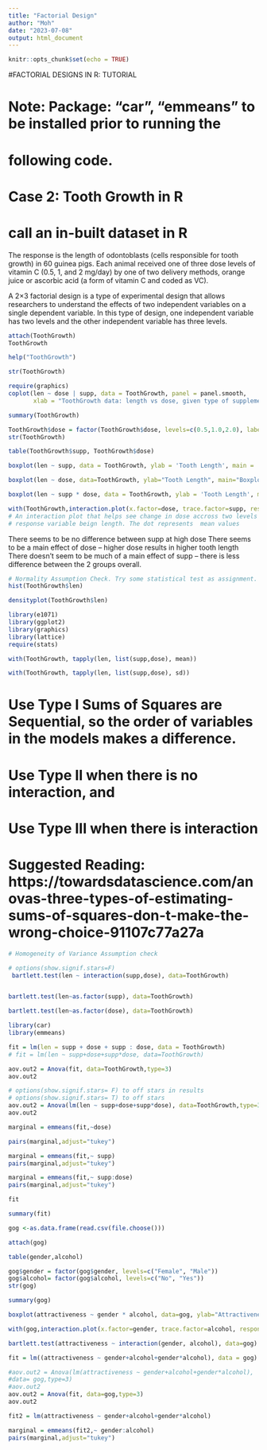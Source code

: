 ---
title: "Factorial Design"
author: "Moh"
date: "2023-07-08"
output: html_document
---

```{r setup, include=FALSE}
knitr::opts_chunk$set(echo = TRUE)
```

#FACTORIAL DESIGNS IN R: TUTORIAL

# Note: Package: “car”, “emmeans” to be installed prior to running the 
# following code.

# Case 2: Tooth Growth in R
# call an in-built dataset in R

The response is the length of odontoblasts (cells responsible for tooth growth) in 60 guinea pigs. Each animal received one of three dose 
levels of vitamin C (0.5, 1, and 2 mg/day) by one of two delivery 
methods, orange juice or ascorbic acid (a form of vitamin C and coded 
as VC).

A 2×3 factorial design is a type of experimental design that allows 
researchers to understand the effects of two independent variables on a single dependent variable. In this type of design, one independent 
variable has two levels and the other independent variable has three 
levels.

```{r}
attach(ToothGrowth)
ToothGrowth

```
```{r}
help("ToothGrowth")
```

```{r}
str(ToothGrowth)
```

```{r}
require(graphics)
coplot(len ~ dose | supp, data = ToothGrowth, panel = panel.smooth,
       xlab = "ToothGrowth data: length vs dose, given type of supplement")
```

```{r}
summary(ToothGrowth)
```
```{r}
ToothGrowth$dose = factor(ToothGrowth$dose, levels=c(0.5,1.0,2.0), labels=c("low","med","high"))
str(ToothGrowth)

```


```{r}
table(ToothGrowth$supp, ToothGrowth$dose)
```

```{r}
boxplot(len ~ supp, data = ToothGrowth, ylab = 'Tooth Length', main = 'Box plot of Tooth Growth Data', col = 'steelblue')
```

```{r}
boxplot(len ~ dose, data=ToothGrowth, ylab="Tooth Length", main="Boxplots of Tooth Growth Data")
```

```{r}
boxplot(len ~ supp * dose, data = ToothGrowth, ylab = 'Tooth Length', main = 'Boxplots of Tooth Growth Data')
```

```{r}
with(ToothGrowth,interaction.plot(x.factor=dose, trace.factor=supp, response=len, fun=mean, type="b",legend=T, ylab="Tooth Length", main="Interaction Plot",pch=c(1,19)))
# An interaction plot that helps see change in dose accross two levels of supplement withb the 
# response variable beign length. The dot represents  mean values
```
There seems to be no difference between supp at high dose
There seems to be a main effect of dose – higher dose results in 
higher tooth length
There doesn’t seem to be much of a main effect of supp – there is 
less difference between the 2 groups overall.

```{r}
# Normality Assumption Check. Try some statistical test as assignment.
hist(ToothGrowth$len)
```


```{r}
densityplot(ToothGrowth$len)
```
```{r}
library(e1071)
library(ggplot2)
library(graphics)
library(lattice)
require(stats)
```
```{r}
with(ToothGrowth, tapply(len, list(supp,dose), mean))
```
```{r}
with(ToothGrowth, tapply(len, list(supp,dose), sd))
```
# Use Type I Sums of Squares are Sequential, so the order of variables in the models makes a difference.
# Use Type II when there is no interaction, and
# Use Type III when there is interaction

# Suggested Reading: https://towardsdatascience.com/anovas-three-types-of-estimating-sums-of-squares-don-t-make-the-wrong-choice-91107c77a27a

```{r}
# Homogeneity of Variance Assumption check

# options(show.signif.stars=F)
 bartlett.test(len ~ interaction(supp,dose), data=ToothGrowth)

```
```{r}

```

```{r}
bartlett.test(len~as.factor(supp), data=ToothGrowth)
```

```{r}
bartlett.test(len~as.factor(dose), data=ToothGrowth)
```

```{r}
library(car)
library(emmeans)
```
```{r}
fit = lm(len = supp + dose + supp : dose, data = ToothGrowth)
# fit = lm(len ~ supp+dose+supp*dose, data=ToothGrowth)
```
```{r}
aov.out2 = Anova(fit, data=ToothGrowth,type=3)
aov.out2
```
```{r}
# options(show.signif.stars= F) to off stars in results
# options(show.signif.stars= T) to off stars
aov.out2 = Anova(lm(len ~ supp+dose+supp*dose), data=ToothGrowth,type=3)
aov.out2
```
```{r}
marginal = emmeans(fit,~dose)
```

```{r}
pairs(marginal,adjust="tukey")
```
```{r}
marginal = emmeans(fit,~ supp)
pairs(marginal,adjust="tukey")

```
```{r}
marginal = emmeans(fit,~ supp:dose)
pairs(marginal,adjust="tukey")

```
```{r}
fit
```
```{r}
summary(fit)
```

```{r}
gog <-as.data.frame(read.csv(file.choose()))
```


```{r}
attach(gog)
```


```{r}
table(gender,alcohol)
```

```{r}
gog$gender = factor(gog$gender, levels=c("Female", "Male"))
gog$alcohol= factor(gog$alcohol, levels=c("No", "Yes"))
str(gog)

```

```{r}
summary(gog)
```
```{r}
boxplot(attractiveness ~ gender * alcohol, data=gog, ylab="Attractiveness", main="Boxplots of Goggles Data")
```
```{r}
with(gog,interaction.plot(x.factor=gender, trace.factor=alcohol, response=attractiveness, fun=mean, type="b",legend=T, ylab="Attractiveness", main="Interaction Plot",pch=c(1,19)))
```
```{r}
bartlett.test(attractiveness ~ interaction(gender, alcohol), data=gog)
```
```{r}
fit = lm((attractiveness ~ gender+alcohol+gender*alcohol), data = gog)
```

```{r}
#aov.out2 = Anova(lm(attractiveness ~ gender+alcohol+gender*alcohol), 
#data= gog,type=3)
#aov.out2
aov.out2 = Anova(fit, data=gog,type=3)
aov.out2

```
```{r}
fit2 = lm(attractiveness ~ gender+alcohol+gender*alcohol)
```

```{r}
marginal = emmeans(fit2,~ gender:alcohol)
pairs(marginal,adjust="tukey")
```

